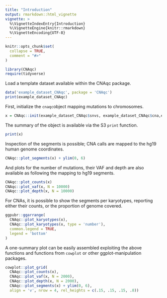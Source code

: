 ```yaml
---
title: "Introduction"
output: rmarkdown::html_vignette
vignette: >
  %\VignetteIndexEntry{Introduction}
  %\VignetteEngine{knitr::rmarkdown}
  %\VignetteEncoding{UTF-8}
---
```


```r
knitr::opts_chunk$set(
  collapse = TRUE,
  comment = "#>"
)
```

```r
library(CNAqc)
require(tidyverse)
```

Load a template dataset available within the CNAqc package.
```r
data('example_dataset_CNAqc', package = 'CNAqc')
print(example_dataset_CNAqc)
```

First, initialize the `cnaqc`object mapping mutations to chromosomes. 
```r
x = CNAqc::init(example_dataset_CNAqc$snvs, example_dataset_CNAqc$cna,example_dataset_CNAqc$purity)
```

The summary of the object is available via the S3 `print` function.
```r
print(x)
```


Inspection of the segments is possible; CNA calls are mapped to the hg19 human genome coordinates.
```r
CNAqc::plot_segments(x) + ylim(0, 6)
```

And plots for the number of mutations, their VAF and depth are also available
as following the mapping to hg19 segments.

```r
CNAqc::plot_counts(x)
CNAqc::plot_vaf(x, N = 10000)
CNAqc::plot_depth(x, N = 10000)
```

For CNAs, it is possible to show the segments per karyotypes, reporting either their counts, or the proportion of genome covered.
```r
ggpubr::ggarrange(
  CNAqc::plot_karyotypes(x),
  CNAqc::plot_karyotypes(x, type = 'number'),
  common.legend = TRUE,
  legend = 'bottom'
)
```

A one-summary plot can be easily assembled exploiting the above functions and functions from `cowplot` or other ggplot-manipulation packages.

```r
cowplot::plot_grid(
  CNAqc::plot_counts(x),
  CNAqc::plot_vaf(x, N = 2000),
  CNAqc::plot_depth(x, N = 2000),
  CNAqc::plot_segments(x) + ylim(0, 6),
  align = 'v', nrow = 4, rel_heights = c(.15, .15, .15, .8))
```


